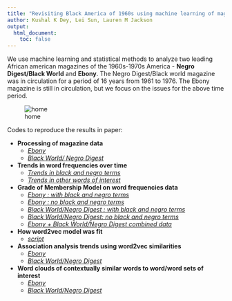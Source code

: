 ```yaml
---
title: "Revisiting Black America of 1960s using machine learning of magazine text"
author: Kushal K Dey, Lei Sun, Lauren M Jackson
output:
  html_document:
    toc: false
---
```


We use machine learning and statistical methods to analyze two leading 
African american magazines of the 1960s-1970s America - 
**Negro Digest/Black World** and **Ebony**. The Negro Digest/Black world
magazine was in circulation for a period of 16 years from 1961 to 1976. 
The Ebony magazine is still in circulation, but we focus on the issues for
the above time period.

![home](homepage.png)


Codes to reproduce the results in paper: 

* **Processing of magazine data**
    + [*Ebony*](Ebony_processing.html)
    + [*Black World/ Negro Digest*](BL_ND_processing.html)
  
* **Trends in word frequencies over time**
    + [*Trends in black and negro terms*](trends_in_black_negro.html)
    + [*Trends in other words of interest*](word_trends.html)

* **Grade of Membership Model on word frequencies data**
    + [*Ebony :  with black and negro terms*](countclust_ebony.html)
    + [*Ebony : no black and negro terms*](countclust_ebony_no_black_negro.html)
    + [*Black World/Negro Digest : with black and negro terms*](countclust_bl_nd.html)
    + [*Black World/Negro Digest: no black and negro terms*](countclust_bl_nd_no_negro_black.html)
    + [*Ebony + Black World/Negro Digest combined data*](countclust_BL_ND_Ebony.html)
  
* **How word2vec model was fit**
    + [*script*](word2vec_modeling.html)
  
* **Association analysis trends using word2vec similarities**
     + [*Ebony*](word2vec_analysis_Ebony.html)
     + [*Black World/Negro Digest*](word2vec_analysis_BL_ND.html)
  
* **Word clouds of contextually similar words to word/word sets of interest**
     + [*Ebony*](word_clouds_Ebony.html)
     + [*Black World/Negro Digest*](word_clouds_BL_ND.html)
  
  
